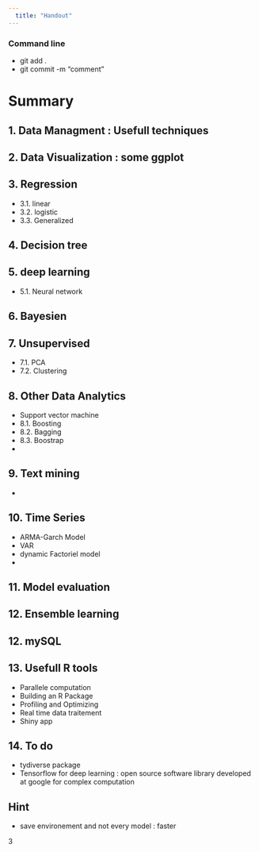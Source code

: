 ```yaml
---
  title: "Handout"
---
```

  
### Command line
- git add . 
- git commit -m "comment"

# **Summary**
## 1. Data Managment : Usefull techniques
## 2. Data Visualization : some ggplot  
## 3. Regression
  - 3.1. linear
  - 3.2. logistic
  - 3.3. Generalized
  
## 4. Decision tree
## 5. deep learning
  - 5.1. Neural network
  
## 6. Bayesien
## 7. Unsupervised 
  - 7.1. PCA
  - 7.2. Clustering 
  
## 8. Other Data Analytics
  - Support vector machine
  - 8.1. Boosting
  - 8.2. Bagging
  - 8.3. Boostrap
  - 

## 9. Text mining
  - 

## 10. Time Series
  - ARMA-Garch Model
  - VAR
  - dynamic Factoriel model
  -

## 11. Model evaluation

## 12. Ensemble learning

## 12. mySQL

## 13. Usefull R tools
  - Parallele computation
  - Building an R Package
  - Profiling and Optimizing
  - Real time data traitement
  - Shiny app

## 14. To do 
  - tydiverse package
  - Tensorflow for deep learning : open source software library developed at google for complex computation
  
## Hint 
- save environement and not every model : faster
  
  
  
  
3